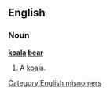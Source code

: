 ==English==
===Noun===
'''[[koala]] [[bear]]'''

# {{colloquial}} A [[koala]].

[[Category:English misnomers]]